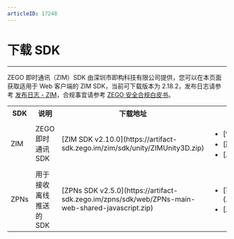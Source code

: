 ```yaml
---
articleID: 17248
---
```


# 下载 SDK

- - -

ZEGO 即时通讯（ZIM）SDK 由深圳市即构科技有限公司提供，您可以在本页面获取适用于 Web 客户端的 ZIM SDK，当前可下载版本为 2.18.2，发布日志请参考 [发布日志 - ZIM](./ZIM%20release%20notes.mdx)，合规事宜请参考 [ZEGO 安全合规白皮书](https://doc-zh.zego.im/article/16142)。

<table>
  <colgroup>
    <col width="17%" />
    <col width="35%" />
    <col width="20%" />
    <col width="28%" />
  </colgroup>
<tbody><tr>
<th>SDK</th>
<th>说明</th>
<th>下载地址</th>
<th>相关文档</th>
</tr>
<tr>
<td>ZIM</td>
<td>ZEGO 即时通讯 SDK</td>
<td>[ZIM SDK v2.10.0](https://artifact-sdk.zego.im/zim/sdk/unity/ZIMUnity3D.zip)</td>
<td><ul>
<li>[快速开始](./../Send%20and%20receive%20messages.mdx)</li>
<li>[跑通示例源码](./../Sample%20code.mdx)</li>
<li>[发布日志 - ZIM](./ZIM%20release%20notes.mdx)</li>
</ul></td>
</tr>
<tr>
<td>ZPNs</td>
<td>用于接收离线推送的 SDK</td>
<td>[ZPNs SDK v2.5.0](https://artifact-sdk.zego.im/zpns/sdk/web/ZPNs-main-web-shared-javascript.zip)</td>
<td><ul>
<li>[实现离线推送](./../Offline%20push%20notifications/Implement%20offline%20push%20notification.mdx)</li>
<li>[发布日志 - ZPNs](./ZPNs%20release%20notes.mdx)</li>
</ul></td>
</tr>
</tbody></table>